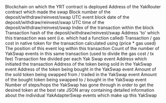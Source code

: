<ParamField path="blockchain">
Blockchain on which the YRT contract is deployed
</ParamField>
<ParamField path="yak_router_address">
Address of the YakRouter contract which made the swap
</ParamField>
<ParamField path="block_number">
Block number of the deposit/withdraw/reinvest/swap
</ParamField>
<ParamField path="block_date">
UTC event block date of the deposit/withdraw/reinvest/swap
</ParamField>
<ParamField path="block_time">
UTC time of the deposit/withdraw/reinvest/swap
</ParamField>
<ParamField path="tx_index">
Index of the transaction within the block
</ParamField>
<ParamField path="tx_hash">
Transaction hash of the deposit/withdraw/reinvest/swap
</ParamField>
<ParamField path="tx_to_address">
Address &#x27;to&#x27; which this transaction was sent (i.e. which had a function called)
</ParamField>
<ParamField path="tx_fee">
Transaction / gas cost in native token for the transaction calculated using (price * gas used)
</ParamField>
<ParamField path="evt_index">
The position of this event log within this transaction
</ParamField>
<ParamField path="number_of_swaps_in_tx">
Count of the number of YakSwap events in this same transaction (used to divide the gas cost / tx fee)
</ParamField>
<ParamField path="tx_fee_per_swap">
Transaction fee divided per each Yak Swap event
</ParamField>
<ParamField path="trader_address">
Address which initiated the transaction
</ParamField>
<ParamField path="swap_token_in_address">
Address of the token being sold in the YakSwap event
</ParamField>
<ParamField path="swap_token_out_address">
Address of the token being bought in the YakSwap event
</ParamField>
<ParamField path="swap_amount_in">
Amount of the sold token being swapped from / traded in the YakSwap event
</ParamField>
<ParamField path="swap_amount_out">
Amount of the bought token being swapped to / bought in the YakSwap event
</ParamField>
<ParamField path="number_of_hops">
Number of steps/hops the YakSwap has gone through in order to get the desired token at the best rate
</ParamField>
<ParamField path="yak_adapter_swaps">
JSON array containing detailed information about the individual YakAdapterSwap events which make up this YakSwap
</ParamField>
